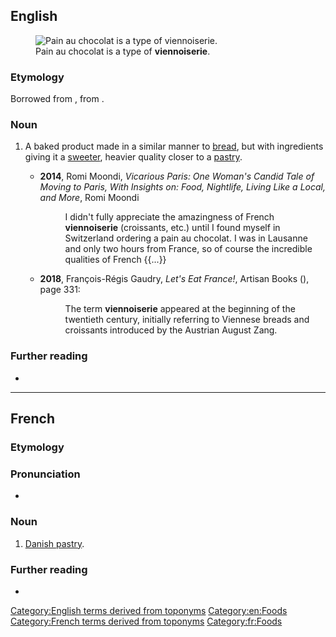 ==English==
[[Image:Pain au chocolat Luc Viatour.jpg|thumb|right|Pain au chocolat is a type of '''viennoiserie'''.]]

===Etymology===
Borrowed from {{bor|en|fr|viennoiserie}}, from {{m|fr|Vienne||Vienna}}.

===Noun===
{{en-noun|~}}

# A baked product made in a similar manner to [[bread]], but with ingredients giving it a [[sweet]]er, heavier quality closer to a [[pastry]].
#: {{hypo|en|croissant|brioche|pain au chocolat|Danish pastry}}
#* '''2014''', Romi Moondi, ''Vicarious Paris: One Woman's Candid Tale of Moving to Paris, With Insights on: Food, Nightlife, Living Like a Local, and More'', Romi Moondi
#*: I didn't fully appreciate the amazingness of French '''viennoiserie''' (croissants, etc.) until I found myself in Switzerland ordering a pain au chocolat. I was in Lausanne and only two hours from France, so of course the incredible qualities of French {{...}}
#* '''2018''', François-Régis Gaudry, ''Let's Eat France!'', Artisan Books ({{ISBN|9781579658762}}), page 331:
#*: The term '''viennoiserie''' appeared at the beginning of the twentieth century, initially referring to Viennese breads and croissants introduced by the Austrian August Zang.

===Further reading===
* {{pedia}}

[[Category:English terms derived from toponyms]]
[[Category:en:Foods]]

----

==French==
{{wikipedia|lang=fr}}

===Etymology===
{{suffix|fr|viennois|erie}}

===Pronunciation===
* {{fr-IPA}}

===Noun===
{{fr-noun|f}}

# [[Danish pastry]].

===Further reading===
* {{R:TLFi}}

[[Category:French terms derived from toponyms]]
[[Category:fr:Foods]]